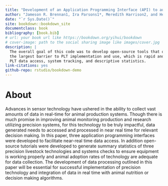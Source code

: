 ```yaml
--- 
title: "Development of an Application Programming Interface (API) to automate downloading and processing of precision livestock data"
author: "Jameson R. Brennan1, Ira Parsons1*, Meredith Harrison2, and Hector Menendez III1"
date: "`r Sys.Date()`"
site: bookdown::bookdown_site
documentclass: book
bibliography: [book.bib]
# url: your book url like https://bookdown.org/yihui/bookdown
# cover-image: path to the social sharing image like images/cover.jpg
description: |
  The overall goal of this code was to develop open-source tools that overcome 
  the largest barrier to PLT implementation and use, which is rapid and repeatable 
  PLT data access, system tracking, and descriptive statistics.
link-citations: yes
github-repo: rstudio/bookdown-demo
---
```


# About  

Advances in sensor technology have ushered in the ability to collect vast amounts of data in real-time for animal production systems. Though there is much promise in improving animal monitoring production and research utilizing precision systems, for this technology to be truly impactful, data generated needs to accessed and processed in near real time for relevant decision making. In this paper, three application programming interfaces were developed to facilitate near-real time data access. In addition open-source tutorials were developed to generate summary statistics of three precision livestock technologies and systems checks to ensure equipment is working properly and animal adoption rates of technology are adequate for data collection. The development of data processing outlined in this paper will be essential for successful implementation of precision technology and integration of data in real time with animal nutrition or decision making algorithms.

